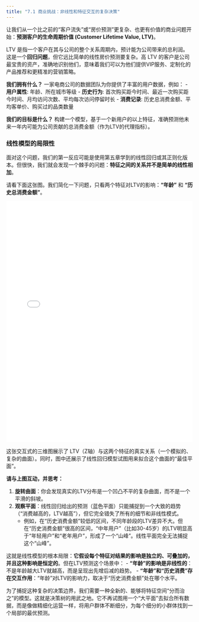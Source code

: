 ```yaml
---
title: "7.1 商业挑战：非线性和特征交互的复杂决策"
---
```


让我们从一个比之前的“客户流失”或“房价预测”更复杂、也更有价值的商业问题开始：**预测客户的生命周期价值 (Customer Lifetime Value, LTV)**。

LTV 是指一个客户在其与公司的整个关系周期内，预计能为公司带来的总利润。这是一个**回归问题**，但它远比简单的线性房价预测要复杂。高 LTV 的客户是公司最宝贵的资产，准确地识别他们，意味着我们可以为他们提供VIP服务、定制化的产品推荐和更精准的营销策略。

**我们拥有什么？**
一家电商公司的数据团队为你提供了丰富的用户数据，例如：
-   **用户属性**: 年龄、所在城市等级
-   **历史行为**: 首次购买距今时间、最近一次购买距今时间、月均访问次数、平均每次访问停留时长
-   **消费记录**: 历史总消费金额、平均客单价、购买过的品类数量

**我们的目标是什么？**
构建一个模型，基于一个新用户的以上特征，准确预测他未来一年内可能为公司贡献的总消费金额（作为LTV的代理指标）。

### 线性模型的局限性

面对这个问题，我们的第一反应可能是使用第五章学到的线性回归或其正则化版本。但很快，我们就会发现一个棘手的问题：**特征之间的关系并不是简单的线性相加**。

请看下面这张图。我们简化一下问题，只看两个特征对LTV的影响：**“年龄”** 和 **“历史总消费金额”**。

<iframe src="../assets/ch07/ltv_nonlinear_surface.html" width="100%" height="650" frameborder="0"></iframe>

这张交互式的三维图展示了 LTV（Z轴）与这两个特征的真实关系（一个模拟的、复杂的曲面）。同时，图中还展示了线性回归模型试图用来拟合这个曲面的“最佳平面”。

**请与上图互动，并思考：**

1.  **旋转曲面**：你会发现真实的LTV分布是一个凹凸不平的复杂曲面，而不是一个平滑的斜坡。
2.  **观察平面**：线性回归给出的预测（蓝色平面）只能捕捉到一个大致的趋势（“消费越高的，LTV越高”），但它完全错失了所有的细节和非线性模式。
    -   例如，在“历史消费金额”较低的区间，不同年龄段的LTV差异不大。但在“历史消费金额”很高的区间，“中年用户”（比如30-45岁）的LTV明显高于“年轻用户”和“老年用户”，形成了一个“山峰”。线性平面完全无法捕捉这个“山峰”。

这就是线性模型的根本局限：**它假设每个特征对结果的影响是独立的、可叠加的，并且这种影响是恒定的**。但在LTV预测这个场景中：
-   **“年龄”的影响是非线性的**：不是年龄越大LTV就越高，而是呈现出先增后减的趋势。
-   **“年龄”和“历史消费”存在交互作用**：“年龄”对LTV的影响力，取决于“历史消费金额”处在哪个水平。

为了捕捉这种复杂的决策边界，我们需要一种全新的、能够将特征空间“分而治之”的模型。这就是决策树的用武之地。它不再试图用一个“大平面”去拟合所有数据，而是像做精细化运营一样，将用户群体不断细分，为每个细分的小群体找到一个局部的最优预测。
